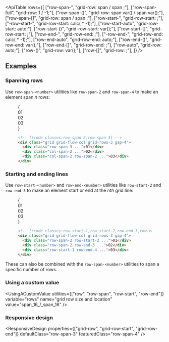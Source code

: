 

<ApiTable
  rows={[
    ["row-span-<number>", "grid-row: span <number> / span <number>;"],
    ["row-span-full", "grid-row: 1 / -1;"],
    ["row-span-(<custom-property>)", "grid-row: span var(<custom-property>) / span var(<custom-property>);"],
    ["row-span-[<value>]", "grid-row: span <value> / span <value>;"],
    ["row-start-<number>", "grid-row-start: <number>;"],
    ["-row-start-<number>", "grid-row-start: calc(<number> * -1);"],
    ["row-start-auto", "grid-row-start: auto;"],
    ["row-start-(<custom-property>)", "grid-row-start: var(<custom-property>);"],
    ["row-start-[<value>]", "grid-row-start: <value>;"],
    ["row-end-<number>", "grid-row-end: <number>;"],
    ["-row-end-<number>", "grid-row-end: calc(<number> * -1);"],
    ["row-end-auto", "grid-row-end: auto;"],
    ["row-end-(<custom-property>)", "grid-row-end: var(<custom-property>);"],
    ["row-end-[<value>]", "grid-row-end: <value>;"],
    ["row-auto", "grid-row: auto;"],
    ["row-(<custom-property>)", "grid-row: var(<custom-property>);"],
    ["row-[<value>]", "grid-row: <value>;"],
  ]}
/>

## Examples

### Spanning rows

Use `row-span-<number>` utilities like `row-span-2` and `row-span-4` to make an element span _n_ rows:

<Figure>

<Example>
  {
    <div className="grid grid-cols-1">
      <Stripes border className="col-start-1 row-start-1 rounded-lg" />
      <div className="col-start-1 row-start-1 grid grid-flow-col grid-rows-3 gap-4 rounded-lg text-center font-mono text-sm leading-6 font-bold text-white">
        <div className="row-span-3 grid place-content-center rounded-lg bg-fuchsia-500 p-4">01</div>
        <div className="col-span-2 grid place-content-center rounded-lg bg-fuchsia-300 p-4 dark:bg-fuchsia-800 dark:text-fuchsia-400">
          02
        </div>
        <div className="col-span-2 row-span-2 grid place-content-center rounded-lg bg-fuchsia-500 p-4">03</div>
      </div>
    </div>
  }
</Example>

```html
<!-- [!code classes:row-span-2,row-span-3] -->
<div class="grid grid-flow-col grid-rows-3 gap-4">
  <div class="row-span-3 ...">01</div>
  <div class="col-span-2 ...">02</div>
  <div class="col-span-2 row-span-2 ...">03</div>
</div>
```

</Figure>

### Starting and ending lines

Use `row-start-<number>` and `row-end-<number>` utilities like `row-start-2` and `row-end-3` to make an element start or end at the _nth_ grid line:

<Figure>

<Example>
  {
    <div className="grid grid-cols-1">
      <Stripes border className="col-start-1 row-start-1 rounded-lg" />
      <div className="col-start-1 row-start-1 grid grid-flow-col grid-rows-3 gap-4 rounded-lg text-center font-mono text-sm leading-6 font-bold text-white">
        <div className="row-span-2 row-start-2 grid place-content-center rounded-lg bg-blue-500 p-4 sm:p-12">01</div>
        <div className="row-span-2 row-end-3 grid place-content-center rounded-lg bg-blue-500 p-4 sm:p-12">02</div>
        <div className="row-start-1 row-end-4 grid place-content-center rounded-lg bg-blue-500 p-4 sm:p-12">03</div>
      </div>
    </div>
  }
</Example>

```html
<!-- [!code classes:row-start-1,row-start-2,row-end-3,row-end-4] -->
<div class="grid grid-flow-col grid-rows-3 gap-4">
  <div class="row-span-2 row-start-2 ...">01</div>
  <div class="row-span-2 row-end-3 ...">02</div>
  <div class="row-start-1 row-end-4 ...">03</div>
</div>
```

</Figure>

These can also be combined with the `row-span-<number>` utilities to span a specific number of rows.

### Using a custom value

<UsingACustomValue
  utilities={["row", "row-span", "row-start", "row-end"]}
  variable="rows"
  name="grid row size and location"
  value="span_16_/_span_16"
/>

### Responsive design

<ResponsiveDesign
  properties={["grid-row", "grid-row-start", "grid-row-end"]}
  defaultClass="row-span-3"
  featuredClass="row-span-4"
/>
